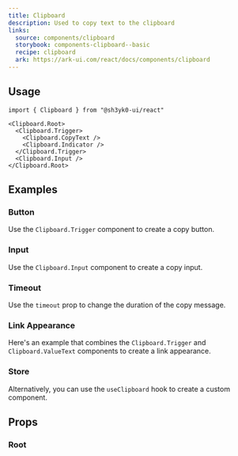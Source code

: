 ```yaml
---
title: Clipboard
description: Used to copy text to the clipboard
links:
  source: components/clipboard
  storybook: components-clipboard--basic
  recipe: clipboard
  ark: https://ark-ui.com/react/docs/components/clipboard
---
```


<ExampleTabs name="clipboard-basic" />

## Usage

```tsx
import { Clipboard } from "@sh3yk0-ui/react"
```

```tsx
<Clipboard.Root>
  <Clipboard.Trigger>
    <Clipboard.CopyText />
    <Clipboard.Indicator />
  </Clipboard.Trigger>
  <Clipboard.Input />
</Clipboard.Root>
```

## Examples

### Button

Use the `Clipboard.Trigger` component to create a copy button.

<ExampleTabs name="clipboard-with-button" />

### Input

Use the `Clipboard.Input` component to create a copy input.

<ExampleTabs name="clipboard-with-input" />

### Timeout

Use the `timeout` prop to change the duration of the copy message.

<ExampleTabs name="clipboard-with-timeout" />

### Link Appearance

Here's an example that combines the `Clipboard.Trigger` and
`Clipboard.ValueText` components to create a link appearance.

<ExampleTabs name="clipboard-with-link" />

### Store

Alternatively, you can use the `useClipboard` hook to create a custom component.

<ExampleTabs name="clipboard-with-store" />

## Props

### Root

<PropTable component="Clipboard" part="Root" />
